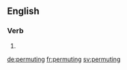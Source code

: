 ==English==

===Verb===
{{head|en}}

# {{present participle of|permute|lang=en}}

[[de:permuting]]
[[fr:permuting]]
[[sv:permuting]]